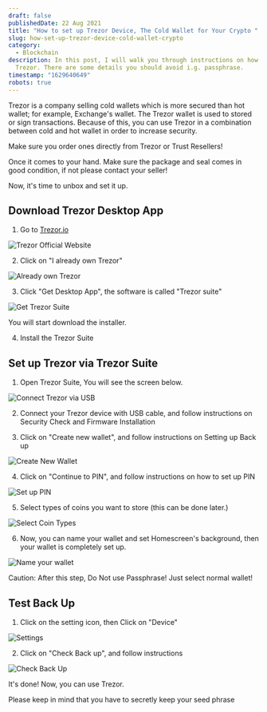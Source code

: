 ```yaml
---
draft: false
publishedDate: 22 Aug 2021
title: "How to set up Trezor Device, The Cold Wallet for Your Crypto "
slug: how-set-up-trezor-device-cold-wallet-crypto
category:
  - Blockchain
description: In this post, I will walk you through instructions on how to set up
  Trezor. There are some details you should avoid i.g. passphrase.
timestamp: "1629640649"
robots: true
---
```

Trezor is a company selling cold wallets which is more secured than hot wallet; for example, Exchange's wallet. The Trezor wallet is used to stored or sign transactions. Because of this, you can use Trezor in a combination between cold and hot wallet in order to increase security.

Make sure you order ones directly from Trezor or Trust Resellers!

Once it comes to your hand. Make sure the package and seal comes in good condition, if not please contact your seller!

Now, it's time to unbox and set it up.

## Download Trezor Desktop App

1. Go to [Trezor.io](https://trezor.io)

![Trezor Official Website](https://res.cloudinary.com/beforeifly/image/upload/v1629641321/anaecha.com/posts/trezor-website_s3ftzh.jpg "Trezor Official Website")

2. Click on "I already own Trezor"

![Already own Trezor](https://res.cloudinary.com/beforeifly/image/upload/v1629642204/anaecha.com/posts/own-trezor_umj9dv.jpg "Already own Trezor")

3. Click "Get Desktop App", the software is called "Trezor suite"

![Get Trezor Suite](https://res.cloudinary.com/beforeifly/image/upload/v1629645196/anaecha.com/posts/desktop-app_zyqh2w.jpg "Get Trezor Suite")

You will start download the installer.

4. Install the Trezor Suite

## Set up Trezor via Trezor Suite

1. Open Trezor Suite, You will see the screen below.

![Connect Trezor via USB](https://res.cloudinary.com/beforeifly/image/upload/v1629645480/anaecha.com/posts/connect-trezor_oxtsqv.jpg "Connect Trezor via USB")

2. Connect your Trezor device with USB cable, and follow instructions on Security Check and Firmware Installation

3. Click on "Create new wallet", and follow instructions on Setting up Back up

![Create New Wallet](https://res.cloudinary.com/beforeifly/image/upload/v1629646093/anaecha.com/posts/create-new-wallet_mmehxg.jpg "Create New Wallet")

4. Click on "Continue to PIN", and follow instructions on how to set up PIN

![Set up PIN](https://res.cloudinary.com/beforeifly/image/upload/v1629646384/anaecha.com/posts/continue-to-pin_ppfbly.jpg "Set up PIN")

5. Select types of coins you want to store (this can be done later.)

![Select Coin Types](https://res.cloudinary.com/beforeifly/image/upload/v1629646532/anaecha.com/posts/coin_r2u2py.jpg "Select Coin Types")

6. Now, you can name your wallet and set Homescreen's background, then your wallet is completely set up.

![Name your wallet](https://res.cloudinary.com/beforeifly/image/upload/v1629646725/anaecha.com/posts/edit-wallet-name_pzaywb.jpg "Name your wallet")

Caution: After this step, Do Not use Passphrase! Just select normal wallet!

## Test Back Up

1. Click on the setting icon, then Click on "Device"

![Settings](https://res.cloudinary.com/beforeifly/image/upload/v1629646892/anaecha.com/posts/settings_rnnvw6.jpg "Settings")

2. Click on "Check Back up", and follow instructions

![Check Back Up](https://res.cloudinary.com/beforeifly/image/upload/v1629646994/anaecha.com/posts/check-back-up_tskiaz.jpg "Check Back Up")

It's done! Now, you can use Trezor.

Please keep in mind that you have to secretly keep your seed phrase